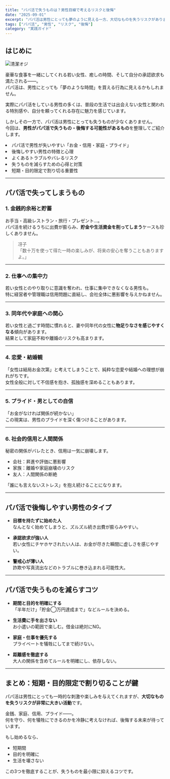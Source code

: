 ```yaml
---
title: "パパ活で失うものは？男性目線で考えるリスクと後悔"
date: "2025-09-01"
excerpt: "パパ活は男性にとっても夢のように見える一方、大切なものを失うリスクがあります。金銭・信用・家庭・プライドなど、後悔につながる落とし穴を整理しました。"
tags: ["パパ活", "男性", "リスク", "後悔"]
category: "実践ガイド"
---
```



## はじめに
<img src="https://lastdecade.s3.ap-northeast-1.amazonaws.com/topic/topics4/LD_Topics4.png" alt="清潔オジ" className="rounded-xl border shadow-sm mt-3" />

豪華な食事を一緒にしてくれる若い女性、癒しの時間、そして自分の承認欲求も満たされる――。  
パパ活は、男性にとっても「夢のような時間」を買える行為に見えるかもしれません。  

実際にパパ活をしている男性の多くは、普段の生活では出会えない女性と関われる特別感や、自分を頼ってくれる存在に魅力を感じています。  

しかしその一方で、パパ活は男性にとっても失うものが少なくありません。  
今回は、**男性がパパ活で失うもの・後悔する可能性があるもの**を整理してご紹介します。


<CalloutList color="orange">
  <li>パパ活で男性が失いやすい「お金・信用・家庭・プライド」</li>
  <li>後悔しやすい男性の特徴と心理</li>
  <li>よくあるトラブルやバレるリスク</li>
  <li>失うものを減らすための心得と対策</li>
  <li>短期・目的限定で割り切る重要性</li>
</CalloutList>



---

<AppCompareTable accent="sky"/>

<InlineToc title="Contents" accent="cyan" scrollOffset={80} />

## パパ活で失ってしまうもの

### 1. 金銭的余裕と貯蓄

お手当・高級レストラン・旅行・プレゼント…。  
パパ活を続けるうちに出費が膨らみ、**貯金や生活資金を削ってしまう**ケースも珍しくありません。  

> 冴子  
> 「数十万を使って得た一時の楽しみが、将来の安心を奪うこともありますよ。」

---

### 2. 仕事への集中力

若い女性とのやり取りに意識を奪われ、仕事に集中できなくなる男性も。  
特に経営者や管理職は信用問題に直結し、会社全体に悪影響を与えかねません。

---

### 3. 同年代や家庭への関心

若い女性と過ごす時間に慣れると、妻や同年代の女性に**物足りなさを感じやすくなる**傾向があります。  
結果として家庭不和や離婚のリスクも高まります。

---

### 4. 恋愛・結婚観

「女性は結局お金次第」と考えてしまうことで、純粋な恋愛や結婚への理想が崩れがちです。  
女性全般に対して不信感を抱き、孤独感を深めることもあります。

---

### 5. プライド・男としての自信

「お金がなければ関係が続かない」  
この現実は、男性のプライドを深く傷つけることがあります。  

---

### 6. 社会的信用と人間関係

秘密の関係がバレたとき、信用は一気に崩壊します。  

- 会社：昇進や評価に悪影響  
- 家族：離婚や家庭崩壊のリスク  
- 友人：人間関係の断絶  

「誰にも言えないストレス」を抱え続けることになります。

---

## パパ活で後悔しやすい男性のタイプ

- **目標を持たずに始めた人**  
なんとなく始めてしまうと、ズルズル続き出費が膨らみやすい。

- **承認欲求が強い人**  
若い女性にチヤホヤされたい人は、お金が尽きた瞬間に虚しさを感じやすい。

- **警戒心が薄い人**  
詐欺や写真流出などのトラブルに巻き込まれる可能性大。

---

## パパ活で失うものを減らすコツ

- **期間と目的を明確にする**  
「半年だけ」「貯金◯万円達成まで」などルールを決める。  

- **生活費に手を出さない**  
お小遣いの範囲で楽しむ。借金は絶対にNG。  

- **家庭・仕事を優先する**  
プライベートを犠牲にしてまで続けない。  

- **距離感を徹底する**  
大人の関係を含めてルールを明確にし、依存しない。  

---

## まとめ：短期・目的限定で割り切ることが鍵

パパ活は男性にとっても一時的な刺激や楽しみを与えてくれますが、**大切なものを失うリスクが非常に大きい活動**です。  

金銭、家庭、信用、プライド――。  
何を守り、何を犠牲にできるのかを冷静に考えなければ、後悔する未来が待っています。  

もし始めるなら、  
- 短期間  
- 目的を明確に  
- 生活を壊さない  

この3つを徹底することが、失うものを最小限に抑えるコツです。  

